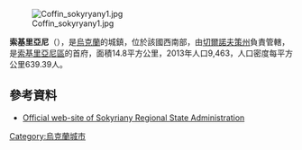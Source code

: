 {{No footnotes|time=2015-09-16T15:09:57+00:00}}
{{Coord|48|13|N|26|16|E|display=title}}

[[Image:Coffin_sokyryany1.jpg|thumb]]

'''索基里亞尼'''（{{lang-uk|Сокиряни}}），是[[烏克蘭|烏克蘭]]的城鎮，位於該國西南部，由[[切爾諾夫策州|切爾諾夫策州]]負責管轄，是[[索基里亞尼區|索基里亞尼區]]的首府，面積14.8平方公里，2013年人口9,463，人口密度每平方公里639.39人。

==參考資料==
* [http://rda.cv.ua/index.php?lang=en&id=1 Official web-site of Sokyriany Regional State Administration] {{Wayback|url=http://rda.cv.ua/index.php?lang=en&id=1 |date=20120726081351 }}

{{Ukraine-geo-stub}}
[[Category:烏克蘭城市|Category:烏克蘭城市]]